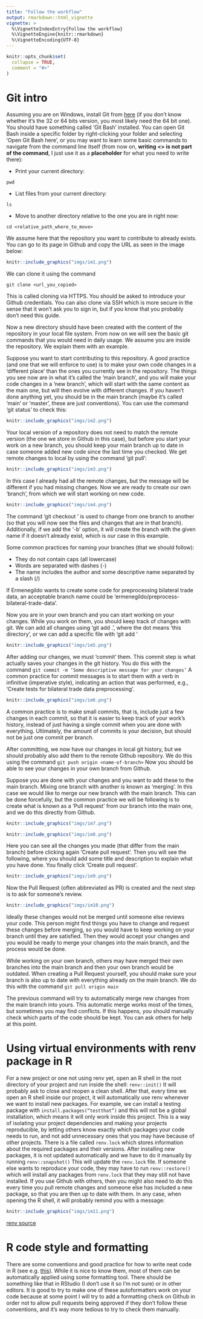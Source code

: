 ```yaml
---
title: "Follow the workflow"
output: rmarkdown::html_vignette
vignette: >
  %\VignetteIndexEntry{Follow the workflow}
  %\VignetteEngine{knitr::rmarkdown}
  %\VignetteEncoding{UTF-8}
---
```


```r
knitr::opts_chunk$set(
  collapse = TRUE,
  comment = "#>"
)
```

# Git intro

Assuming you are on Windows, install Git from [here](https://git-scm.com/downloads/win)
(if you don’t know whether it’s the 32 or 64 bits version, you most likely need the 
64 bit one). You should have something called ‘Git Bash’ installed. You can open 
Git Bash inside a specific folder by right-clicking your folder and selecting 
‘Open Git Bash here’, or you may want to learn some basic commands to navigate 
from the command line itself (from now on, __writing <> is not part of the command__,
I just use it as a __placeholder__ for what you need to write there):

- Print your current directory:
```
pwd
```
- List files from your current directory:
```
ls
```
- Move to another directory relative to the one you are in right now:
```
cd <relative_path_where_to_move>
```

We assume here that the repository you want to contribute to already exists. 
You can go to its page in Github and copy the URL as seen in the image below:

```r
knitr::include_graphics("imgs/im1.png")
```
 
We can clone it using the command 
```
git clone <url_you_copied>
```

This is called cloning via HTTPS. You should be asked to introduce your Github 
credentials. You can also clone via SSH which is more secure in the sense that 
it won’t ask you to sign in, but if you know that you probably don’t need this 
guide.

Now a new directory should have been created with the content of the repository 
in your local file system. From now on we will see the basic git commands that 
you would need in daily usage. We assume you are inside the repository. We 
explain them with an example.

Suppose you want to start contributing to this repository. A good practice 
(and one that we will enforce to use) is to make your own code changes in a 
‘different place’ than the ones you currently see in the repository. The things 
you see now are in what it’s called the ‘main branch’, and you will make your 
code changes in a ‘new branch’, which will start with the same content as the 
main one, but will then evolve with different changes. If you haven’t done 
anything yet, you should be in the main branch (maybe it’s called ‘main’ or 
‘master’, these are just conventions). You can use the command ‘git status’ 
to check this:

```r
knitr::include_graphics("imgs/im2.png")
```

Your local version of a repository does not need to match the remote version 
(the one we store in Github in this case), but before you start your work on 
a new branch, you should keep your main branch up to date in case someone 
added new code since the last time you checked. We get remote changes to local 
by using the command ‘git pull’: 

```r
knitr::include_graphics("imgs/im3.png")
```

In this case I already had all the remote changes, but the message will be 
different if you had missing changes. Now we are ready to create our own 
‘branch’, from which we will start working on new code.

```r
knitr::include_graphics("imgs/im4.png")
```
 
The command ‘git checkout <name-of-branch>’ is used to change from one branch
to another (so that you will now see the files and changes that are in that
branch). Additionally, if we add the ‘-b’ option, it will create the branch with
the given name if it doesn’t already exist, which is our case in this example.

Some common practices for naming your branches (that we should follow):

- They do not contain caps (all lowercase)
- Words are separated with dashes (-)
- The name includes the author and some descriptive name separated by a slash (/)

If Ermenegildo wants to create some code for preprocessing bilateral trade data,
an acceptable branch name could be ‘ermenegildo/preprocess-bilateral-trade-data’.

Now you are in your own branch and you can start working on your changes. While 
you work on them, you should keep track of changes with git. We can add all 
changes using ‘git add .’, where the dot means ‘this directory’, or we can add 
a specific file with ‘git add <relative_name_of_file>’

```r
knitr::include_graphics("imgs/im5.png")
```

After adding our changes, we must ‘commit’ them. This commit step is what actually 
saves your changes in the git history. You do this with the command 
`git commit -m ‘Some descriptive message for your changes’`
A common practice for commit messages is to start them with a verb in infinitive 
(imperative style), indicating an action that was performed, e.g., 
‘Create tests for bilateral trade data preprocessing’.  

```r
knitr::include_graphics("imgs/im6.png")
```

A common practice is to make small commits, that is, include just a few changes 
in each commit, so that it is easier to keep track of your work’s history, instead 
of just having a single commit when you are done with everything. Ultimately, the 
amount of commits is your decision, but should not be just one commit per branch.

After committing, we now have our changes in local git history, but we should 
probably also add them to the remote Github repository. We do this using the command
`git push origin <name-of-branch>`
Now you should be able to see your changes in your own branch from Github.

Suppose you are done with your changes and you want to add these to the main 
branch. Mixing one branch with another is known as ‘merging’. In this case we would 
like to merge our new branch with the main branch. This can be done forcefully, but 
the common practice we will be following is to create what is known as a ‘Pull 
request’ from our branch into the main one, and we do this directly from Github.

```r
knitr::include_graphics("imgs/im7.png")
```

```r
knitr::include_graphics("imgs/im8.png")
```

Here you can see all the changes you made (that differ from the main branch) before
clicking again ‘Create pull request’. Then you will see the following, where you
should add some title and description to explain what you have done. You finally
click ‘Create pull request’.

```r
knitr::include_graphics("imgs/im9.png")
```

Now the Pull Request (often abbreviated as PR) is created and the next step is to
ask for someone’s review. 

```r
knitr::include_graphics("imgs/im10.png")
```

Ideally these changes would not be merged until someone else reviews your code.
This person might find things you have to change and request these changes before
merging, so you would have to keep working on your branch until they are satisfied.
Then they would accept your changes and you would be ready to merge your changes
into the main branch, and the process would be done.

While working on your own branch, others may have merged their own branches
into the main branch and then your own branch would be outdated. When creating
a Pull Request yourself, you should make sure your branch is also up to date with
everything already on the main branch. We do this with the command 
`git pull origin main`

The previous command will try to automatically merge new changes from the main
branch into yours. This automatic merge works most of the times, but sometimes
you may find conflicts. If this happens, you should manually check which parts
of the code should be kept. You can ask others for help at this point.


# Using virtual environments with renv package in R

For a new project or one not using renv yet, open an R shell in the root
directory of your project and run inside the shell: 
`renv::init()`
It will probably ask to close and reopen a clean shell. After that, every
time we open an R shell inside our project, it will automatically use renv
whenever we want to install new packages. For example, we can install a
testing package with
`install.packages(“testthat”)`
and this will not be a global installation, which means it will only work
inside this project. This is a way of isolating your project dependencies
and making your projects reproducible, by letting others know exactly
which packages your code needs to run, and not add unnecessary ones
that you may have because of other projects.
There is a file called `renv.lock` which stores information about the
required packages and their versions. After installing new packages,
it is not updated automatically and we have to do it manually by running
`renv::snapshot()`
This will update the `renv.lock` file. If someone else wants to reproduce
your code, they may have to run
`renv::restore()`
which will install any packages from `renv.lock` that they may still not
have installed. If you use Github with others, then you might also need to
do this every time you pull remote changes and someone else has included a
new package, so that you are then up to date with them. In any case, when
opening the R shell, it will probably remind you with a message:

```r
knitr::include_graphics("imgs/im11.png")
```

[renv source](https://rstudio.github.io/renv/articles/renv.html#getting-started)

# R code style and formatting

There are some conventions and good practice for how to write neat code
in R (see e.g. [this](http://adv-r.had.co.nz/Style.html)). While it is nice to
know them, most of them can be automatically applied using some formatting tool.
There should be something like that in RStudio (I don’t use it so I’m not sure)
or in other editors. It is good to try to make one of these autoformatters work
on your code because at some point I will try to add a formatting check on
Github in order not to allow pull requests being approved if they don’t follow
these conventions, and it’s way more tedious to try to check them manually.
